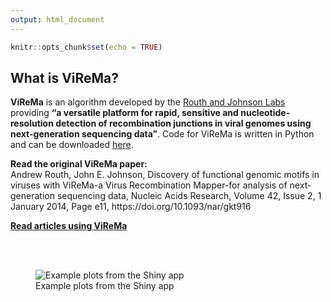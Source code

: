 ```yaml
---
output: html_document
---
```


```r
knitr::opts_chunk$set(echo = TRUE)
```

## **What is ViReMa?**
**ViReMa** is an algorithm developed by the [Routh and Johnson Labs](https://www.utmb.edu/routhlab/home) providing **"a versatile platform for rapid, sensitive and nucleotide-resolution detection of recombination junctions in viral genomes using next-generation sequencing data"**. Code for ViReMa is written in Python and can be downloaded [here](https://bioconda.github.io/recipes/virema/README.html).

**Read the original ViReMa paper:**<br>
Andrew Routh, John E. Johnson, Discovery of functional genomic motifs in viruses with ViReMa-a Virus Recombination Mapper-for analysis of next-generation sequencing data, Nucleic Acids Research, Volume 42, Issue 2, 1 January 2014, Page e11, https://doi.org/10.1093/nar/gkt916

[**Read articles using ViReMa**](https://app.dimensions.ai/discover/publication?or_subset_publication_citations=pub.1028483494)

<br><br>


![Example plots from the Shiny app](files/plotExIntro.png)

